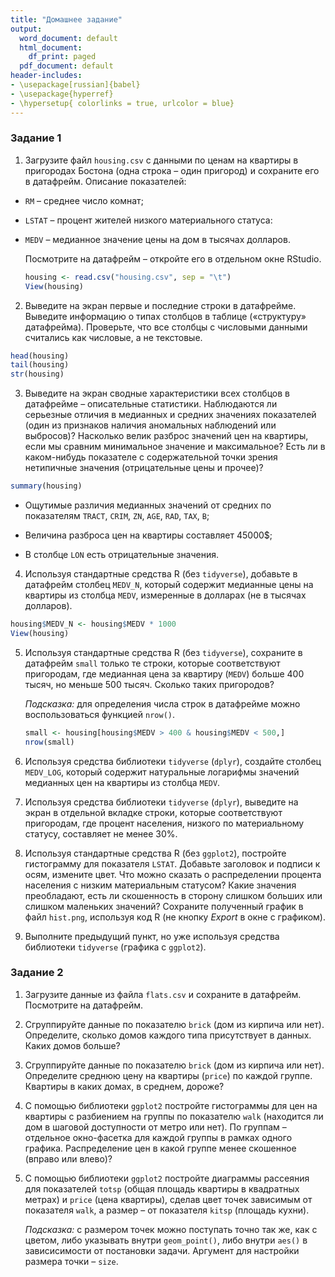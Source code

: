 ```yaml
---
title: "Домашнее задание"
output:
  word_document: default
  html_document:
    df_print: paged
  pdf_document: default
header-includes:
- \usepackage[russian]{babel}
- \usepackage{hyperref}
- \hypersetup{ colorlinks = true, urlcolor = blue}
---
```


### Задание 1

1. Загрузите файл `housing.csv` с данными по ценам на квартиры в пригородах Бостона (одна строка – один пригород) и сохраните его в датафрейм. Описание показателей:

* `RM` – среднее число комнат;
 	
* `LSTAT` – процент жителей низкого материального статуса:
 	
* `MEDV` – медианное значение цены на дом в тысячах долларов.

     Посмотрите на датафрейм – откройте его в отдельном окне RStudio.
```r
housing <- read.csv("housing.csv", sep = "\t")
View(housing)
```


2. Выведите на экран первые и последние строки в датафрейме. Выведите информацию о типах столбцов в таблице («структуру» датафрейма). Проверьте, что все столбцы с числовыми данными считались как числовые, а не текстовые.
```r
head(housing)
tail(housing)
str(housing)
```


3. Выведите на экран сводные характеристики всех столбцов в датафрейме – описательные статистики. Наблюдаются ли серьезные отличия в медианных и средних значениях показателей (один из признаков наличия аномальных наблюдений или выбросов)? Насколько велик разброс значений цен на квартиры, если мы сравним минимальное значение и максимальное? Есть ли в каком-нибудь показателе с содержательной точки зрения нетипичные значения (отрицательные цены и прочее)?
```r
summary(housing)
```
* Ощутимые различия медианных значений от средних по показателям `TRACT`, `CRIM`, `ZN`, `AGE`, `RAD`, `TAX`, `B`;

* Величина разброса цен на квартиры составляет 45000$;

* В столбце `LON` есть отрицательные значения.

4. Используя стандартные средства R (без `tidyverse`), добавьте в датафрейм столбец `MEDV_N`, который содержит медианные цены на квартиры из столбца `MEDV`, измеренные в долларах (не в тысячах долларов).
```r
housing$MEDV_N <- housing$MEDV * 1000
View(housing)
```


5. Используя стандартные средства R (без `tidyverse`), сохраните в датафрейм `small` только те строки, которые соответствуют пригородам, где медианная цена за квартиру (`MEDV`) больше 400 тысяч, но меньше 500 тысяч. Сколько таких пригородов?

    *Подсказка:* для определения числа строк в датафрейме можно воспользоваться функцией `nrow()`.
```r
small <- housing[housing$MEDV > 400 & housing$MEDV < 500,]
nrow(small)
```


6. Используя средства библиотеки `tidyverse` (`dplyr`), создайте столбец `MEDV_LOG`, который содержит натуральные логарифмы значений медианных цен на квартиры из столбца `MEDV`.

7. Используя средства библиотеки `tidyverse` (`dplyr`), выведите на экран в отдельной вкладке строки, которые соответствуют пригородам, где процент населения, низкого по материальному статусу, составляет не менее 30%.

8. Используя стандартные средства R (без `ggplot2`), постройте гистограмму для показателя `LSTAT`. Добавьте заголовок и подписи к осям, измените цвет. Что можно сказать о распределении процента населения с низким материальным статусом? Какие значения преобладают, есть ли скошенность в сторону слишком больших или слишком маленьких значений? Сохраните полученный график в файл `hist.png`, используя код R (не кнопку *Export* в окне с графиком).

9. Выполните предыдущий пункт, но уже используя средства библиотеки `tidyverse` (графика с `ggplot2`).

### Задание 2

1. Загрузите данные из файла `flats.csv` и сохраните в датафрейм. Посмотрите на датафрейм.

2. Сгруппируйте данные по показателю `brick` (дом из кирпича или нет). Определите, сколько домов каждого типа присутствует в данных. Каких домов больше?

3. Сгруппируйте данные по показателю `brick` (дом из кирпича или нет). Определите среднюю цену на квартиры (`price`) по каждой группе. Квартиры в каких домах, в среднем, дороже?

4. С помощью библиотеки `ggplot2` постройте гистограммы для цен на квартиры с разбиением на группы по показателю `walk` (находится ли дом в шаговой доступности от метро или нет). По группам – отдельное окно-фасетка для каждой группы в рамках одного графика.
Распределение цен в какой группе менее скошенное (вправо или влево)?

5. С помощью библиотеки `ggplot2` постройте диаграммы рассеяния для показателей `totsp` (общая площадь квартиры в квадратных метрах) и `price` (цена квартиры), сделав цвет точек зависимым от показателя `walk`, а размер – от показателя `kitsp` (площадь кухни).

    *Подсказка:* с размером точек можно поступать точно так же, как с цветом, либо указывать внутри `geom_point()`, либо внутри `aes()` в зависисимости от постановки задачи. Аргумент для настройки размера точки – `size`.

